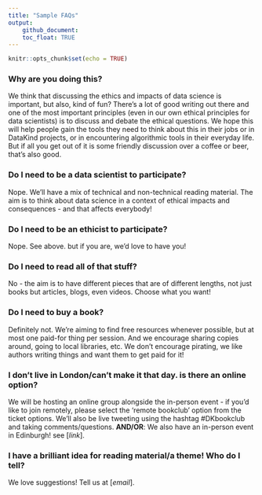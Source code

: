 ```yaml
---
title: "Sample FAQs"
output:     
    github_document:
    toc_float: TRUE
---
```


```r
knitr::opts_chunk$set(echo = TRUE)
```


### Why are you doing this?
We think that discussing the ethics and impacts of data science is important, but also, kind of fun? There's a lot of good writing out there and one of the most important principles (even in our own ethical principles for data scientists) is to discuss and debate the ethical questions. We hope this will help people gain the tools they need to think about this in their jobs or in DataKind projects, or in encountering algorithmic tools in their everyday life. But if all you get out of it is some friendly discussion over a coffee or beer, that's also good.

### Do I need to be a data scientist to participate?
Nope. We'll have a mix of technical and non-technical reading material. The aim is to think about data science in a context of ethical impacts and consequences - and that affects everybody!

### Do I need to be an ethicist to participate?
Nope. See above. but if you are, we'd love to have you!

### Do I need to read all of that stuff?
No - the aim is to have different pieces that are of different lengths, not just books but articles, blogs, even videos. Choose what you want!

### Do I need to buy a book?
Definitely not. We're aiming to find free resources whenever possible, but at most one paid-for thing per session. And we encourage sharing copies around, going to local libraries, etc. We don't encourage pirating, we like authors writing things and want them to get paid for it!

### I don't live in London/can't make it that day. is there an online option?
We will be hosting an online group alongside the in-person event - if you'd like to join remotely, please select the 'remote bookclub' option from the ticket options. We'll also be live tweeting using the hashtag #DKbookclub and taking comments/questions.
**AND/OR**: We also have an in-person event in Edinburgh! see [*link*]. 

### I have a brilliant idea for reading material/a theme! Who do I tell?
We love suggestions! Tell us at [*email*]. 
